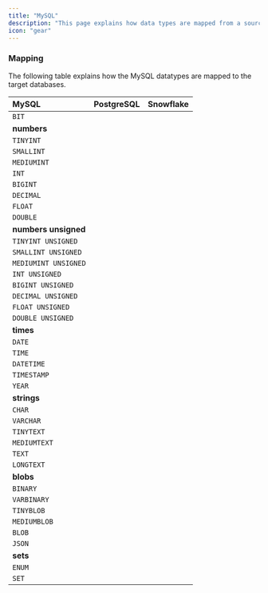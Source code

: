 ```yaml
---
title: "MySQL"
description: "This page explains how data types are mapped from a source MySQL database to target databases. Please visit the [MySQL Data Types Documentation](https://dev.mysql.com/doc/refman/8.4/en/data-types.html) to get a primer on the various MySQL datatypes. "
icon: "gear"
---
```


### Mapping

The following table explains how the MySQL datatypes are mapped to the target databases.

| MySQL                | PostgreSQL | Snowflake |
| :------------------- | :--------- | :-------- |
| `BIT`              |            |           |
| **numbers**          |            |           |
| `TINYINT`          |            |           |
| `SMALLINT`             |            |           |
| `MEDIUMINT`            |            |           |
| `INT`                  |            |           |
| `BIGINT`               |            |           |
| `DECIMAL`              |            |           |
| `FLOAT`                |            |           |
| `DOUBLE`               |            |           |
| **numbers unsigned** |            |           |
| `TINYINT UNSIGNED`     |            |           |
| `SMALLINT UNSIGNED`   |            |           |
| `MEDIUMINT UNSIGNED`   |            |           |
| `INT UNSIGNED`         |            |           |
| `BIGINT UNSIGNED`      |            |           |
| `DECIMAL UNSIGNED`    |            |           |
| `FLOAT UNSIGNED`       |            |           |
| `DOUBLE UNSIGNED`      |            |           |
| **times**            |            |           |
| `DATE`                 |            |           |
| `TIME`                 |            |           |
| `DATETIME`             |            |           |
| `TIMESTAMP`            |            |           |
| `YEAR`                |            |           |
| **strings**          |            |           |
| `CHAR`                 |            |           |
| `VARCHAR`              |            |           |
| `TINYTEXT`             |            |           |
| `MEDIUMTEXT`           |            |           |
| `TEXT`                 |            |           |
| `LONGTEXT`             |            |           |
| **blobs**            |            |           |
| `BINARY`               |            |           |
| `VARBINARY`            |            |           |
| `TINYBLOB`             |            |           |
| `MEDIUMBLOB`           |            |           |
| `BLOB`                 |            |           |
| `JSON`                 |            |           |
| **sets**             |            |           |
| `ENUM`                 |            |           |
| `SET`                  |            |           |